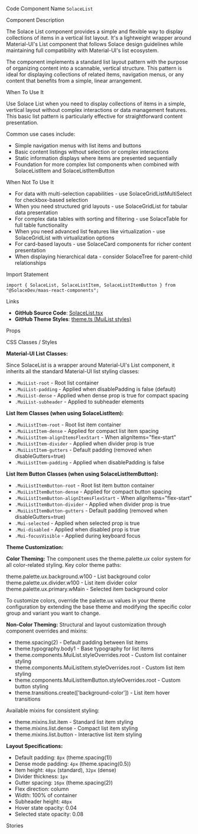
<Meta of={SolaceListStories} />

<Title>Solace List</Title>

<Description of={SolaceListStories} />

<Subtitle>Code Component Name</Subtitle>
`SolaceList`

<Subtitle>Component Description</Subtitle>

The Solace List component provides a simple and flexible way to display collections of items in a vertical list layout. It's a lightweight wrapper around Material-UI's List component that follows Solace design guidelines while maintaining full compatibility with Material-UI's list ecosystem.

The component implements a standard list layout pattern with the purpose of organizing content into a scannable, vertical structure. This pattern is ideal for displaying collections of related items, navigation menus, or any content that benefits from a simple, linear arrangement.

<Subtitle>When To Use It</Subtitle>

Use Solace List when you need to display collections of items in a simple, vertical layout without complex interactions or data management features. This basic list pattern is particularly effective for straightforward content presentation.

Common use cases include:

- Simple navigation menus with list items and buttons
- Basic content listings without selection or complex interactions
- Static information displays where items are presented sequentially
- Foundation for more complex list components when combined with SolaceListItem and SolaceListItemButton

<Subtitle>When Not To Use It</Subtitle>

- For data with multi-selection capabilities - use SolaceGridListMultiSelect for checkbox-based selection
- When you need structured grid layouts - use SolaceGridList for tabular data presentation
- For complex data tables with sorting and filtering - use SolaceTable for full table functionality
- When you need advanced list features like virtualization - use SolaceGridList with virtualization options
- For card-based layouts - use SolaceCard components for richer content presentation
- When displaying hierarchical data - consider SolaceTree for parent-child relationships

<Subtitle>Import Statement</Subtitle>

```tsx
import { SolaceList, SolaceListItem, SolaceListItemButton } from "@SolaceDev/maas-react-components";
```

<Subtitle>Links</Subtitle>

- **GitHub Source Code**: [SolaceList.tsx](https://github.com/SolaceDev/maas-react-components/blob/main/src/components/layout/SolaceList.tsx)
- **GitHub Theme Styles**: <a href="https://github.com/SolaceDev/maas-react-components/blob/main/src/resources/theme.ts#:~:text=MuiList%3A%20%7B" target="_blank">theme.ts (MuiList styles)</a>

<Subtitle>Props</Subtitle>

<ArgTypes of={SolaceListStories} />

<Subtitle>CSS Classes / Styles</Subtitle>

**Material-UI List Classes:**

Since SolaceList is a wrapper around Material-UI's List component, it inherits all the standard Material-UI list styling classes:

- `.MuiList-root` - Root list container
- `.MuiList-padding` - Applied when disablePadding is false (default)
- `.MuiList-dense` - Applied when dense prop is true for compact spacing
- `.MuiList-subheader` - Applied to subheader elements

**List Item Classes (when using SolaceListItem):**

- `.MuiListItem-root` - Root list item container
- `.MuiListItem-dense` - Applied for compact list item spacing
- `.MuiListItem-alignItemsFlexStart` - When alignItems="flex-start"
- `.MuiListItem-divider` - Applied when divider prop is true
- `.MuiListItem-gutters` - Default padding (removed when disableGutters=true)
- `.MuiListItem-padding` - Applied when disablePadding is false

**List Item Button Classes (when using SolaceListItemButton):**

- `.MuiListItemButton-root` - Root list item button container
- `.MuiListItemButton-dense` - Applied for compact button spacing
- `.MuiListItemButton-alignItemsFlexStart` - When alignItems="flex-start"
- `.MuiListItemButton-divider` - Applied when divider prop is true
- `.MuiListItemButton-gutters` - Default padding (removed when disableGutters=true)
- `.Mui-selected` - Applied when selected prop is true
- `.Mui-disabled` - Applied when disabled prop is true
- `.Mui-focusVisible` - Applied during keyboard focus

**Theme Customization:**

**Color Theming:**
The component uses the theme.palette.ux color system for all color-related styling. Key color theme paths:

<div style={{ display: "flex", alignItems: "center", margin: "8px 0" }}>
	<div
		style={{
			width: "16px",
			height: "16px",
			backgroundColor: "#F5F5F5",
			border: "1px solid rgba(0,0,0,0.2)",
			borderRadius: "3px",
			marginRight: "8px"
		}}
	></div>
	<span>theme.palette.ux.background.w100 - List background color</span>
</div>
<div style={{ display: "flex", alignItems: "center", margin: "8px 0" }}>
	<div
		style={{
			width: "16px",
			height: "16px",
			backgroundColor: "#E0E0E0",
			border: "1px solid rgba(0,0,0,0.2)",
			borderRadius: "3px",
			marginRight: "8px"
		}}
	></div>
	<span>theme.palette.ux.divider.w100 - List item divider color</span>
</div>
<div style={{ display: "flex", alignItems: "center", margin: "8px 0" }}>
	<div
		style={{
			width: "16px",
			height: "16px",
			backgroundColor: "#1976D2",
			border: "1px solid rgba(0,0,0,0.2)",
			borderRadius: "3px",
			marginRight: "8px"
		}}
	></div>
	<span>theme.palette.ux.primary.wMain - Selected item background color</span>
</div>

To customize colors, override the palette.ux values in your theme configuration by extending the base theme and modifying the specific color group and variant you want to change.

**Non-Color Theming:**
Structural and layout customization through component overrides and mixins:

- theme.spacing(2) - Default padding between list items
- theme.typography.body1 - Base typography for list items
- theme.components.MuiList.styleOverrides.root - Custom list container styling
- theme.components.MuiListItem.styleOverrides.root - Custom list item styling
- theme.components.MuiListItemButton.styleOverrides.root - Custom button styling
- theme.transitions.create(['background-color']) - List item hover transitions

Available mixins for consistent styling:

- theme.mixins.list.item - Standard list item styling
- theme.mixins.list.dense - Compact list item styling
- theme.mixins.list.button - Interactive list item styling

**Layout Specifications:**

- Default padding: `8px` (theme.spacing(1))
- Dense mode padding: `4px` (theme.spacing(0.5))
- Item height: `48px` (standard), `32px` (dense)
- Divider thickness: `1px`
- Gutter spacing: `16px` (theme.spacing(2))
- Flex direction: column
- Width: 100% of container
- Subheader height: `48px`
- Hover state opacity: 0.04
- Selected state opacity: 0.08

<Subtitle>Stories</Subtitle>

<CustomStories />
